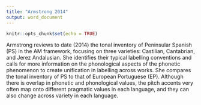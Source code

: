 ```yaml
---
title: "Armstrong 2014"
output: word_document
---
```


```r
knitr::opts_chunk$set(echo = TRUE)
```

Armstrong reviews to date (2014) the tonal inventory of Peninsular Spanish (PS) in the AM framework, focusing on three varieties: Castilian, Cantabrian, and Jerez Andalusian. She identifies their typical labelling conventions and calls for more information on the phonological aspects of the phonetic phenomenon to create unification in labelling across works. She compares the tonal inventory of PS to that of European Portuguese (EP). Although there is overlap in phonetic and phonological values, the pitch accents very often map onto different pragmatic values in each language, and they can also change across variety in each language. 
